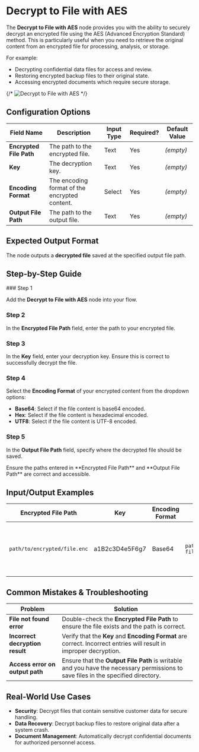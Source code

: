 
# Decrypt to File with AES

The **Decrypt to File with AES** node provides you with the ability to securely decrypt an encrypted file using the AES (Advanced Encryption Standard) method. This is particularly useful when you need to retrieve the original content from an encrypted file for processing, analysis, or storage.

For example:

- Decrypting confidential data files for access and review.
- Restoring encrypted backup files to their original state.
- Accessing encrypted documents which require secure storage.

{/* ![Decrypt to File with AES](./decrypt-to-file-with-aes.png) */}

## Configuration Options

| Field Name              | Description                                   | Input Type | Required? | Default Value |
| ----------------------- | --------------------------------------------- | ---------- | --------- | ------------- |
| **Encrypted File Path** | The path to the encrypted file.               | Text       | Yes       | _(empty)_     |
| **Key**                 | The decryption key.                           | Text       | Yes       | _(empty)_     |
| **Encoding Format**     | The encoding format of the encrypted content. | Select     | Yes       | _(empty)_     |
| **Output File Path**    | The path to the output file.                  | Text       | Yes       | _(empty)_     |

## Expected Output Format

The node outputs a **decrypted file** saved at the specified output file path.

## Step-by-Step Guide

<Steps>
### Step 1

Add the **Decrypt to File with AES** node into your flow.

### Step 2

In the **Encrypted File Path** field, enter the path to your encrypted file.

### Step 3

In the **Key** field, enter your decryption key. Ensure this is correct to successfully decrypt the file.

### Step 4

Select the **Encoding Format** of your encrypted content from the dropdown options:

- **Base64**: Select if the file content is base64 encoded.
- **Hex**: Select if the file content is hexadecimal encoded.
- **UTF8**: Select if the file content is UTF-8 encoded.

### Step 5

In the **Output File Path** field, specify where the decrypted file should be saved.

</Steps>

<Callout type="info" title="Tip">
  Ensure the paths entered in **Encrypted File Path** and **Output File Path**
  are correct and accessible.
</Callout>

## Input/Output Examples

| Encrypted File Path          | Key            | Encoding Format | Output File Path                    | Decrypted File                                     |
| ---------------------------- | -------------- | --------------- | ----------------------------------- | -------------------------------------------------- |
| `path/to/encrypted/file.enc` | a1B2c3D4e5F6g7 | Base64          | `path/to/output/decrypted-file.txt` | The decrypted file is saved at the specified path. |

## Common Mistakes & Troubleshooting

| Problem                         | Solution                                                                                                                          |
| ------------------------------- | --------------------------------------------------------------------------------------------------------------------------------- |
| **File not found error**        | Double-check the **Encrypted File Path** to ensure the file exists and the path is correct.                                       |
| **Incorrect decryption result** | Verify that the **Key** and **Encoding Format** are correct. Incorrect entries will result in improper decryption.                |
| **Access error on output path** | Ensure that the **Output File Path** is writable and you have the necessary permissions to save files in the specified directory. |

## Real-World Use Cases

- **Security**: Decrypt files that contain sensitive customer data for secure handling.
- **Data Recovery**: Decrypt backup files to restore original data after a system crash.
- **Document Management**: Automatically decrypt confidential documents for authorized personnel access.
